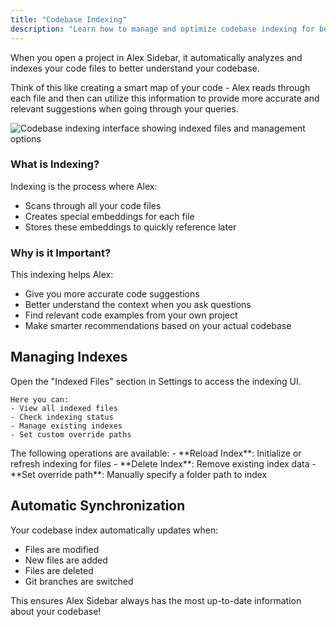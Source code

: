 ```yaml
---
title: "Codebase Indexing"
description: "Learn how to manage and optimize codebase indexing for better AI assistance"
---
```


When you open a project in Alex Sidebar, it automatically analyzes and indexes your code files to better understand your codebase.

Think of this like creating a smart map of your code - Alex reads through each file and then can utilize this information to provide more accurate and relevant suggestions when going through your queries.

<Frame>
  <img
    src="/images/codebase-indexing.png"
    alt="Codebase indexing interface showing indexed files and management options"
  />
</Frame>

### What is Indexing?
Indexing is the process where Alex:
- Scans through all your code files
- Creates special embeddings for each file
- Stores these embeddings to quickly reference later

### Why is it Important?
This indexing helps Alex:
- Give you more accurate code suggestions
- Better understand the context when you ask questions
- Find relevant code examples from your own project
- Make smarter recommendations based on your actual codebase

## Managing Indexes

<Steps>
  <Step title="Access Index Management">
    Open the "Indexed Files" section in Settings to access the indexing UI.
    
    Here you can:
    - View all indexed files
    - Check indexing status
    - Manage existing indexes
    - Set custom override paths
  </Step>

  <Step title="Index Operations">
    The following operations are available:
    - **Reload Index**: Initialize or refresh indexing for files
    - **Delete Index**: Remove existing index data
    - **Set override path**: Manually specify a folder path to index
  </Step>
</Steps>

## Automatic Synchronization
Your codebase index automatically updates when:
- Files are modified
- New files are added
- Files are deleted
- Git branches are switched

This ensures Alex Sidebar always has the most up-to-date information about your codebase!